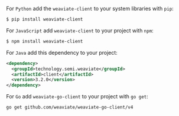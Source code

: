 
<Tabs groupId="languages">
<TabItem value="py" label="Python">

For `Python` add the `weaviate-client` to your system libraries with `pip`:
```bash
$ pip install weaviate-client
```

</TabItem>
<TabItem value="js" label="JavaScript">

For `JavaScript` add `weaviate-client` to your project with `npm`:
```bash
$ npm install weaviate-client
```

</TabItem>
<TabItem value="java" label="Java">

For `Java` add this dependency to your project:
```xml
<dependency>
  <groupId>technology.semi.weaviate</groupId>
  <artifactId>client</artifactId>
  <version>3.2.0</version>
</dependency>
```

</TabItem>
<TabItem value="go" label="Go">

For `Go` add `weaviate-go-client` to your project with `go get`:
```bash
go get github.com/weaviate/weaviate-go-client/v4
```

</TabItem>
</Tabs>